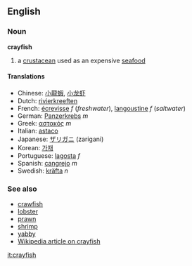 ==English==
===Noun===
'''crayfish'''<!-- both "crayfish" and "crayfishes" used for the plural? -->

# a [[crustacean]] used as an expensive [[seafood]]

====Translations====
*Chinese: [[小龍蝦]], [[小龙虾]]
*Dutch: [[rivierkreeften]]<!-- plural? -->
*French: [[écrevisse]] ''f'' (''freshwater''), [[langoustine]] ''f'' (''saltwater'')
*German: [[Panzerkrebs]] ''m''
*Greek: [[αστακός]] ''m''
*Italian: [[astaco]]<!-- masc? -->
*Japanese: [[ザリガニ]] (zarigani)
*Korean: [[가재]]
*Portuguese: [[lagosta]] ''f''
*Spanish: [[cangrejo]] ''m''
*Swedish: [[kräfta]] ''n''

===See also===
*[[crawfish]]
*[[lobster]]
*[[prawn]]
*[[shrimp]]
*[[yabby]]
*[[w:Crayfish|Wikipedia article on crayfish]]

[[it:crayfish]]